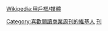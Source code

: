 {{Userbox
  |id=<span style="color:red;">商業周刊</span>
  |id-c=white
  |info=<span style="color:white;">這個用戶喜歡閱讀台灣的'''[[商業周刊 (台灣)|<span style="color:white;">商業周刊</span>]]'''。</span>
  |info-c=#FF1111
  |info-s=10
  |border-c=red
}} <includeonly>[[Category:喜歡閱讀商業周刊的維基人]]</includeonly><noinclude>{{Clear}}[[Wikipedia:用戶框/媒體]]
[[Category:媒體用戶框模板|刊]][[Category:喜歡閱讀商業周刊的維基人| ]]
</noinclude>